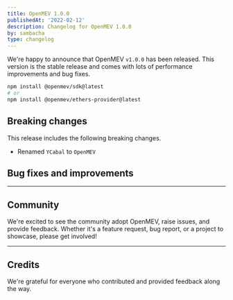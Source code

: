 ```yaml
---
title: OpenMEV 1.0.0
publishedAt: '2022-02-12'
description: Changelog for OpenMEV 1.0.0
by: sambacha
type: changelog
---
```


We're happy to announce that OpenMEV `v1.0.0` has been released. This version is the stable release and comes with lots
of performance improvements and bug fixes.

```bash
npm install @openmev/sdk@latest
# or
npm install @openmev/ethers-provider@latest
```

## Breaking changes

This release includes the following breaking changes.

- Renamed `YCabal` to `OpenMEV`

## Bug fixes and improvements

---

## Community

We're excited to see the community adopt OpenMEV, raise issues, and provide feedback. Whether it's a feature request,
bug report, or a project to showcase, please get involved!

---

## Credits

We're grateful for everyone who contributed and provided feedback along the way.
